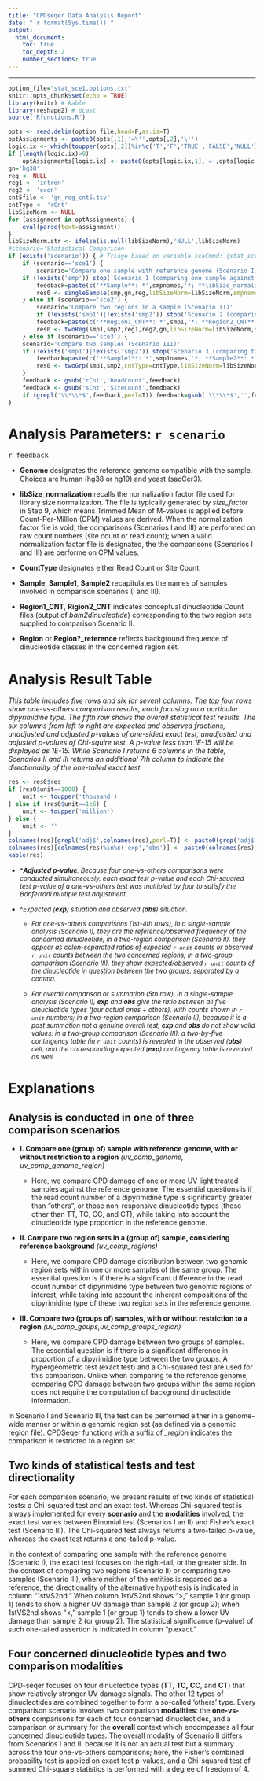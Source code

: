 ```yaml
---
title: "CPDseqer Data Analysis Report"
date: "`r format(Sys.time())`"
output:
  html_document:
    toc: true
    toc_depth: 2
    number_sections: true
---
```


<style type="text/css">
.main-container {
  max-width: 90%;
  margin-left: auto;
  margin-right: auto;
}
</style>
---

```r
option_file="stat_sce1.options.txt"
knitr::opts_chunk$set(echo = TRUE)
library(knitr) # kable
library(reshape2) # dcast
source('Rfunctions.R')
```
```r
opts <- read.delim(option_file,head=F,as.is=T) 
optAssignments <- paste0(opts[,1],'=\'',opts[,2],'\'')
logic.ix <- which(toupper(opts[,2])%in%c('T','F','TRUE','FALSE','NULL')) # treating assignment values T, F, NULL specially
if (length(logic.ix)>0)
	optAssignments[logic.ix] <- paste0(opts[logic.ix,1],'=',opts[logic.ix,2]) # =T or =F
gn='hg38'
reg <- NULL
reg1 <- 'intron'
reg2 <- 'exon'
cnt5file <- 'gn_reg_cnt5.tsv'
cntType <- 'rCnt'
libSizeNorm <- NULL
for (assignment in optAssignments) {
	eval(parse(text=assignment))
}
libSizeNorm.str <- ifelse(is.null(libSizeNorm),'NULL',libSizeNorm)
#scenario='Statistical Comparison'
if (exists('scenario')) { # Triage based on variable sceCmmd: {stat_sce1,stat_sce2,stat_sce3}
	if (scenario=='sce1') {
		scenario='Compare one sample with reference genome (Scenario I)'
    if (!exists('smp')) stop('Scenario 1 (comparing one sample against reference) requires one sample\'s CNT file!')
		feedback=paste(c('**Sample**: *',smpnames,'*; **libSize_normalization**: *',libSizeNorm.str,'*; **Genome**: *',gn,'*; **CountType**: *',cntType,'*; **Region**: *',reg,'*'),collapse='')
		res0 <- singleSample(smp,gn,reg,libSizeNorm=libSizeNorm,smpnames=smpnames,cntType=cntType,cnt5file=cnt5file,nDigit=3)	
	} else if (scenario=='sce2') {
		scenario='Compare two regions in a sample (Scenario II)'
		if (!exists('smp1')|!exists('smp2')) stop('Scenario 2 (comparing two regions) requires two regions\' CNT files!')
		feedback=paste(c('**Region1_CNT**: *',smp1,'*; **Region2_CNT**: *',smp2,'*; **libSize_normalization**: *',libSizeNorm.str,'*; **Genome**: *',gn,'*; **CountType**: *',cntType,'*; **Region1_reference**: *',reg1,'*; **Region2_reference**: *',reg2,'*'),collapse='')
		res0 <- twoReg(smp1,smp2,reg1,reg2,gn,libSizeNorm=libSizeNorm,smp1names=smp1names,smp2names=smp2names,cntType=cntType,cnt5file=cnt5file)
	} else if (scenario=='sce3') {
    scenario='Compare two samples (Scenario III)'
    if (!exists('smp1')|!exists('smp2')) stop('Scenario 3 (comparing two samples) requires two samples\' CNT files!')
		feedback=paste(c('**Sample1**: *',smp1names,'*; **Sample2**: *',smp2names,'*; **libSize_normalization**: *',libSizeNorm.str,'*; **CountType**: *',cntType,'*'),collapse='')
		res0 <- twoGrp(smp1,smp2,cntType=cntType,libSizeNorm=libSizeNorm,smp1names=smp1names,smp2names=smp2names)
	}
	feedback <- gsub('rCnt','ReadCount',feedback)
	feedback <- gsub('sCnt','SiteCount',feedback)
	if (grepl('\\*\\*$',feedback,perl=T)) feedback=gsub('\\*\\*$','',feedback,perl=T)
}
```

# Analysis Parameters: `r scenario`

<font size="3"> `r feedback`</font>

* **Genome** designates the reference genome compatible with the sample. Choices are human (hg38 or hg19) and yeast (sacCer3).

* __libSize\_normalization__ recalls the normalization factor file used for library size normalization. The file is typically generated by *size_factor* in Step 9, which means Trimmed Mean of M-values is applied before Count-Per-Million (CPM) values are derived. When the normalization factor file is void, the comparisons (Scenarios I and III) are performed on raw count numbers (site count or read count); when a valid normalization factor file is designated, the the comparisons (Scenarios I and III) are performe on CPM values.

* **CountType** designates either Read Count or Site Count.

*	**Sample**, **Sample1**, **Sample2** recapitulates the names of samples involved in comparison scenarios (I and III).

*	**Region1\_CNT**, **Rigion2\_CNT** indicates conceptual dinucleotide Count files (output of *bam2dinucleotide*) corresponding to the two region sets supplied to comparison Scenario II.

*	**Region** or **Region?\_reference** reflects background frequence of dinucleotide classes in the concerned region set. 

# Analysis Result Table

_This table includes five rows and six (or seven) columns. The top four rows show one-vs-others comparison results, each focusing on a particular dipyrimidine type. The fifth row shows the overall statistical test results. The six columns from left to right are expected and observed fractions, unadjusted and adjusted p-values of one-sided exact test, unadjusted and adjusted p-values of Chi-squire test. A p-value less than 1E-15 will be displayed as 1E-15. While Scenario I returns 6 columns in the table, Scenarios II and III returns an additional 7th column to indicate the directionality of the one-tailed exact test._  

```r
res <- res0$res
if (res0$unit==1000) { 
	unit <- toupper('thousand')
} else if (res0$unit==1e6) {
	unit <- toupper('million')
} else {
	unit <- ''
}
colnames(res)[grepl('adj$',colnames(res),perl=T)] <- paste0(grep('adj$',colnames(res),perl=T,val=T),'*')
colnames(res)[colnames(res)%in%c('exp','obs')] <- paste0(colnames(res)[colnames(res)%in%c('exp','obs')],'^')
kable(res)
```

* <font size="2">*_**Adjusted** **p-value**. Because four one-vs-others comparisons were conducted simultaneously, each exact test p-value and each Chi-squared test p-value of a one-vs-others test was multipled by four to satisfy the Bonferroni multiple test adjustment._



* ^_Expected (**exp**) situation and observed (**obs**) situation._ 

	+ _For one-vs-others comparisons (1st-4th rows), in a single-sample analysis (Scenario I), they are the reference/observed frequency of the concerned dinucleotide; in a two-region comparison (Scenario II), they appear as colon-separated ratios of expected `r unit` counts or observed `r unit` counts between the two concerned regions; in a two-group comparison (Scenario III), they show expected/observed `r unit` counts of the dinucleotide in question between the two groups, separated by a comma._ 

	+ _For overall comparison or summation (5th row), in a single-sample analysis (Scenario I), **exp** and **obs** give the ratio between all five dinucleotide types (four actual ones + others), with counts shown in `r unit` numbers; in a two-region comparison (Scenario II), because it is a post summation not a genuine overall test, **exp** and **obs** do not show valid values; in a two-group comparison (Scenario III), a two-by-five contingency table (in `r unit` counts) is revealed in the observed (**obs**) cell, and the corresponding expected (**exp**) contingency table is revealed as well._</font>


# Explanations
## Analysis is conducted in one of three comparison scenarios
* __I. Compare one (group of) sample with reference genome, with or without restriction to a region__ _(uv\_comp\_genome, uv\_comp\_genome\_region)_

	+ Here, we compare CPD damage of one or more UV light treated samples against the reference genome. The essential questions is if the read count number of a dipyrimidine type is significantly greater than “others”, or those non-responsive dinucleotide types (those other than TT, TC, CC, and CT), while taking into account the dinucleotide type proportion in the reference genome.

* __II. Compare two region sets in a (group of) sample, considering reference background__ _(uv\_comp\_regions)_

	+ Here, we compare CPD damage distribution between two genomic region sets within one or more samples of the same group. The essential question is if there is a significant difference in the read count number of dipyrimidine type between two genomic regions of interest, while taking into account the inherent compositions of the dipyrimidine type of these two region sets in the reference genome.  

* __III. Compare two (groups of) samples, with or without restriction to a region__ _(uv\_comp\_goups,uv\_comp\_groups\_region)_

	+ Here, we compare CPD damage between two groups of samples. The essential question is if there is a significant difference in proportion of a dipyrimidine type between the two groups. A hypergeometric test (exact test) and a Chi-squared test are used for this comparison. Unlike when comparing to the reference genome, comparing CPD damage between two groups within the same region does not require the computation of background dinucleotide information.


In Scenario I and Scenario III, the test can be performed either in a genome-wide manner or within a genomic region set (as defined via a genomic region file). CPDSeqer functions with a suffix of _\_region_ indicates the comparison is restricted to a region set.

## Two kinds of statistical tests and test directionality
For each comparison scenario, we present results of two kinds of statistical tests: a Chi-squared test and an exact test. Whereas Chi-squared test is always implemented for every **scenario** and the **modalities** involved, the exact test varies between Binomial test (Scenarios I an II) and Fisher’s exact test (Scenario III). The Chi-squared test always returns a two-tailed p-value, whereas the exact test returns a one-tailed p-value.

In the context of comparing one sample with the reference genome (Scenario I), the exact test focuses on the right-tail, or the greater side. In the context of comparing two regions (Scenario II) or comparing two samples (Scenario III), where neither of the entities is regarded as a reference, the directionality of the alternative hypothesis is indicated in column "1stVS2nd." When column 1stVS2nd shows ">," sample 1 (or group 1) tends to show a higher UV damage than sample 2 (or group 2); when 1stVS2nd shows "<," sample 1 (or group 1) tends to show a lower UV damage than sample 2 (or group 2). The statistical significance (p-value) of such one-tailed assertion is indicated in column "p.exact."

## Four concerned dinucleotide types and two comparison modalities
CPD-seqer focuses on four dinucleotide types (**TT**, **TC,** **CC**, and **CT**) that show relatively stronger UV damage signals. The other 12 types of dinucleotides are combined together to form a so-called ‘others’ type. Every comparison scenario involves two comparison **modalities**: the **one-vs-others** comparisons for each of four concerned dinucleotides, and a comparison or summary for the **overall** context which encompasses all four concerned dinucleotide types. The overall modality of Scenario II differs from Scenarios I and III because it is not an actual test but a summary across the four one-vs-others comparisons; here, the Fisher's combined probability test is applied on exact test p-values, and a Chi-squared test of summed Chi-square statistics is performed with a degree of freedom of 4.  

